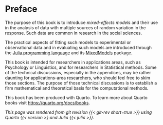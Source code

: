 # Preface {.unnumbered}

The purpose of this book is to introduce *mixed-effects models* and their use in the analysis of data with multiple sources of random variation in the response.
Such data are common in research in the social sciences.

The practical aspects of fitting such models to experimental or observational data and in evaluating such models are introduced through the [Julia programming language](https://julialang.org) and its [MixedModels](https://github.com/JuliaStats/MixedModels.jl) package.

This book is intended for researchers in applications areas, such as Psychology or Linguistics, and for researchers in Statistical methods.
Some of the technical discussions, especially in the appendices, may be rather daunting for applications-area researchers, who should feel free to skim those sections.
The purpose of those technical discussions is to establish a firm mathematical and theoretical basis for the computational methods.

This book has been produced with Quarto.  To learn more about Quarto books visit [https://quarto.org/docs/books](https://quarto.org/docs/books).

*This page was rendered from git revision {{< git-rev short=true >}} using Quarto {{< version >} and Julia {{< julia >}}.*
